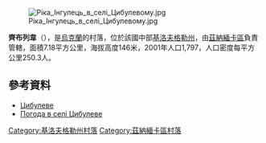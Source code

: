 [[Image:Ріка_Інгулець_в_селі_Цибулевому.jpg|right]]

{{coord|48|48|52|N|32|29|16|E|scale:100000_region:UA|display=title}}

'''齊布列韋'''（{{lang-uk|Цибулеве}}），是[[烏克蘭|烏克蘭]]的村落，位於該國中部[[基洛夫格勒州|基洛夫格勒州]]，由[[茲納緬卡區_(烏克蘭)|茲納緬卡區]]負責管轄，面積7.18平方公里，海拔高度146米，2001年人口1,797，人口密度每平方公里250.3人。

==參考資料==
* [http://gska2.rada.gov.ua/pls/z7502/A005?rdat1=30.01.2010&rf7571=16820 Цибулеве]{{dead link|date=2018年5月 |bot=InternetArchiveBot |fix-attempted=yes }}
* [http://weather.in.ua/ua/kirovogradskaja/27698 Погода в селі Цибулеве]

{{DEFAULTSORT:Цибулеве}}
[[Category:基洛夫格勒州村落|Category:基洛夫格勒州村落]]
[[Category:茲納緬卡區村落|Category:茲納緬卡區村落]]


{{Kirovohrad-geo-stub}}